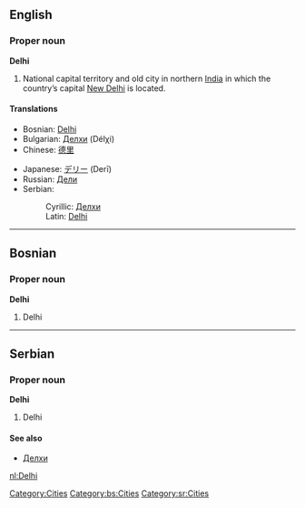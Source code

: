 ==English==
{{wikipedia}}
===Proper noun===
'''Delhi'''

#National capital territory and old city in northern [[India]] in which the country’s capital [[New Delhi]] is located.

====Translations====
{{top}}
*Bosnian: [[Delhi#Bosnian|Delhi]] {{m}}
*Bulgarian: [[Делхи]] (Délχi)
*Chinese: [[德里]]
{{mid}}
*Japanese: [[デリー]] (Derī)
*Russian: [[Дели]] {{IPAchar|(Dɛ́li)}}
*Serbian:
*:Cyrillic: [[Делхи#Serbian|Делхи]] {{m}}
*:Latin: [[Delhi#Serbian|Delhi]] {{m}}
{{bottom}}

----

==Bosnian==
===Proper noun===
'''Delhi''' {{m}}
#Delhi

----

==Serbian==
===Proper noun===
'''Delhi''' {{m}}
#Delhi
====See also====
*[[Делхи#Serbian|Делхи]]

[[Category:Cities]]
[[Category:bs:Cities]]
[[Category:sr:Cities]]

[[nl:Delhi]]